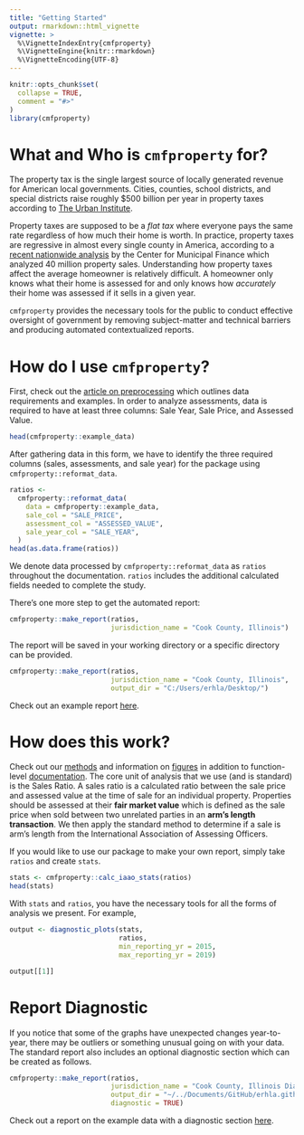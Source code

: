 ```yaml
---
title: "Getting Started"
output: rmarkdown::html_vignette
vignette: >
  %\VignetteIndexEntry{cmfproperty}
  %\VignetteEngine{knitr::rmarkdown}
  %\VignetteEncoding{UTF-8}
---
```


```r
knitr::opts_chunk$set(
  collapse = TRUE,
  comment = "#>"
)
library(cmfproperty)
```

# What and Who is `cmfproperty` for?

The property tax is the single largest source of locally generated revenue for American local governments. Cities, counties, school districts, and special districts raise roughly $500 billion per year in property taxes according to [The Urban Institute](https://www.urban.org/policy-centers/cross-center-initiatives/state-and-local-finance-initiative/projects/state-and-local-backgrounders/property-taxes).

Property taxes are supposed to be a *flat tax* where everyone pays the same rate regardless of how much their home is worth. In practice, property taxes are regressive in almost every single county in America, according to a [recent nationwide analysis](https://harris.uchicago.edu/research-impact/centers-institutes/center-municipal-finance) by the Center for Municipal Finance which analyzed 40 million property sales. Understanding how property taxes affect the average homeowner is relatively difficult. A homeowner only knows what their home is assessed for and only knows how *accurately* their home was assessed if it sells in a given year. 

`cmfproperty` provides the necessary tools for the public to conduct effective oversight of government by removing subject-matter and technical barriers and producing automated contextualized reports.

# How do I use `cmfproperty`?

First, check out the [article on preprocessing](Preprocessing.html) which outlines data requirements and examples. In order to analyze assessments, data is required to have at least three columns: Sale Year, Sale Price, and Assessed Value.

```r
head(cmfproperty::example_data)
```

After gathering data in this form, we have to identify the three required columns (sales, assessments, and sale year) for the package using `cmfproperty::reformat_data`.

```r
ratios <-
  cmfproperty::reformat_data(
    data = cmfproperty::example_data,
    sale_col = "SALE_PRICE",
    assessment_col = "ASSESSED_VALUE",
    sale_year_col = "SALE_YEAR",
  )
head(as.data.frame(ratios))
```

We denote data processed by `cmfproperty::reformat_data` as `ratios` throughout the documentation. `ratios` includes the additional calculated fields needed to complete the study.

There's one more step to get the automated report:

```r
cmfproperty::make_report(ratios, 
                         jurisdiction_name = "Cook County, Illinois")
```

The report will be saved in your working directory or a specific directory can be provided.

```r
cmfproperty::make_report(ratios, 
                         jurisdiction_name = "Cook County, Illinois",
                         output_dir = "C:/Users/erhla/Desktop/")
```

Check out an example report [here](https://erhla.github.io/Cook%20County,%20Illinois.html).

# How does this work?

Check out our [methods](Methods.html) and information on [figures](Figures.html) in addition to function-level [documentation](https://erhla.github.io/cmfproperty/reference/index.html). The core unit of analysis that we use (and is standard) is the Sales Ratio. A sales ratio is a calculated ratio between the sale price and assessed value at the time of sale for an individual property. Properties should be assessed at their **fair market value** which is defined as the sale price when sold between two unrelated parties in an **arm's length transaction**. We then apply the standard method to determine if a sale is arm's length from the International Association of Assessing Officers.

If you would like to use our package to make your own report, simply take `ratios` and create `stats`.

```r
stats <- cmfproperty::calc_iaao_stats(ratios)
head(stats)
```

With `stats` and `ratios`, you have the necessary tools for all the forms of analysis we present. For example,

```r
output <- diagnostic_plots(stats, 
                           ratios, 
                           min_reporting_yr = 2015, 
                           max_reporting_yr = 2019)

output[[1]]
```

# Report Diagnostic

If you notice that some of the graphs have unexpected changes year-to-year, there may be outliers or something unusual going on with your data. The standard report also includes an optional diagnostic section which can be created as follows.

```r
cmfproperty::make_report(ratios, 
                         jurisdiction_name = "Cook County, Illinois Diagnostic",
                         output_dir = "~/../Documents/GitHub/erhla.github.io/",
                         diagnostic = TRUE)
```

Check out a report on the example data with a diagnostic section [here](https://erhla.github.io/Cook%20County%2C%20Illinois%20Diagnostic.html#5_data_diagnostics).
